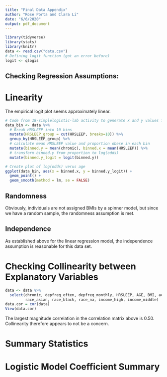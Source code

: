 ```yaml
---
title: "Final Data Appendix"
author: "Rose Porta and Clara Li"
date: "6/6/2020"
output: pdf_document
---
```


```r
library(tidyverse)
library(stats)
library(knitr)
data <- read.csv("data.csv")
# Defining logit function (got an error before)
logit <- qlogis
```

## Checking Regression Assumptions: 

# Linearity

The empirical logit plot seems approximately linear.

```r
# Code from 18-simplelogistic-lab activity to generate x and y values for plot to check for linearity
data_bin <- data %>%
  # Break HRSLEEP into 10 bins
  mutate(HRSLEEP_group = cut(HRSLEEP, breaks=10)) %>% 
  group_by(HRSLEEP_group) %>%
  # calculate mean HRSLEEP value and proportion obese in each bin
  mutate(binned.y = mean(chronic), binned.x = mean(HRSLEEP)) %>% 
  # transform binned.y from proportion to log(odds)
  mutate(binned.y_logit = logit(binned.y))

# Create plot of log(odds) verus age
ggplot(data_bin, aes(x = binned.x, y = binned.y_logit)) +
  geom_point() + 
  geom_smooth(method = lm, se = FALSE)
```

## Randomness

Obviously, individuals are not assigned BMIs by a spinner model, but since we have a random sample, the randomness assumption is met.

## Independence

As established above for the linear regression model, the independence assumption is reasonable for this data set.

# Checking Collinearity between Explanatory Variables

```r
data <- data %>% 
  select(chronic, depfreq_often, depfreq_monthly, HRSLEEP, AGE, BMI, activity_score, SEX,
         race_asian, race_black, race_na, income_high, income_middle)
data.cor = cor(data)
View(data.cor)
```

The largest magnitude correlation in the correlation matrix above is 0.50. Collinearity therefore appears to not be a concern.

# Summary Statistics

# Logistic Model Coefficient Summary

```r

```

